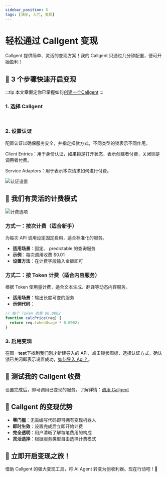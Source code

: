 ```yaml
---
sidebar_position: 5
tags: [演示, 入门, 变现]
---
```


# 轻松通过 Callgent 变现

Callgent 提供简单、灵活的变现方案！我的 Callgent 只通过几分钟配置，便可开始盈利！

## 🚀 3 个步骤快速开启变现

:::tip
本文章假定你已掌握如何[创建一个Callgent](/docs/quick-start/create-a-new-callgent)
:::


### 1. 选择 Callgent

<pre>
<SelectCallgent />
</pre>

### 2. 设置认证
配置认证以确保服务安全，并指定扣款方式，不同类型的锁表示不同作用。

Client Entries：用于身份认证，如果锁是打开状态，表示创建者付费，关闭则是调用者付费。

Service Adaptors：用于表示本次请求如何进行付费。

![认证设置](/img/tutorials/auth.jpg)

## 💸 我们有灵活的计费模式

![计费选项](/img/tutorials/pricing.jpg)

### 方式一：按次计费（适合新手）
为每次 API 调用设定固定费用，适合标准化的服务。

- **适用场景**：固定、 predictable 的查询服务
- **示例**：每次调用收费 $0.01
- **设置方法**：在计费字段输入金额即可

### 方式二：按 Token 计费（适合内容服务）
根据 Token 使用量计费，适合文本生成、翻译等动态内容服务。

- **适用场景**：输出长度可变的服务
- **示例代码**：
```javascript
// 每个 Token 收费 $0.0002
function calcPrice(req) {
  return req.tokenUsage * 0.0002;
}
```

### 3. 启用变现
在图一**test**下找到我们刚才新建导入的 API，点击锁状图标，选择认证方式，确认锁已关闭即表示设置成功，<a href="/solutions/showcase/user-as-a-service/service-design" target="_blank">如何导入 Api？</a>。


## 🔗 测试我的 Callgent 收费
设置完成后，即可调用已变现的服务。了解详情：[调用 Callgent](/docs/quick-start/call-the-callgent)

## 🌟 Callgent 的变现优势
- **零门槛**：无需编写代码即可拥有变现机器人
- **即时生效**：设置完成后立即开始计费
- **完全透明**：用户清晰了解每笔费用的构成
- **灵活选择**：根据服务类型自由选择计费模式

## 🎉 立即开启变现之旅！
借助 Callgent 的强大变现工具，将 AI Agent 转变为创收利器。现在行动吧！🚀
